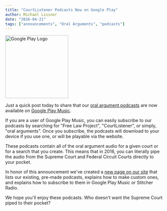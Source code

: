 ```yaml
---
title: "CourtListener Podcasts Now on Google Play"
author: Michael Lissner
date: "2016-04-21"
tags: ["announcements", "Oral Arguments", "podcasts"]
---
```



<div className="left-image">
    <img src="/images/play_music_triangle.svg"
         alt="Google Play Logo"
         height="200"
         width="200"
         className="img-responsive"/>
</div>

Just a quick post today to share that our [oral argument podcasts][p] are now available on [Google Play Music][g].

If you are a user of Google Play Music, you can easily subscribe to our podcasts by searching for "Free Law Project", "CourtListener", or simply, "oral arguments". Once you subscribe, the podcasts will download to your device if you use one, or will be playable via the website.

These podcasts contain all of the oral argument audio for a given court or for a search that you create. This means that in 2016, you can literally pipe the audio from the Supreme Court and Federal Circuit Courts directly to your pocket.

In honor of this announcement we've created a [new page on our site][p] that lists our existing, pre-made podcasts, explains how to make custom ones, and explains how to subscribe to them in Google Play Music or Stitcher Radio.

We hope you'll enjoy these podcasts. Who doesn't want the Supreme Court piped to their pocket?

[p]: https://www.courtlistener.com/podcasts/
[g]: https://play.google.com/music/
